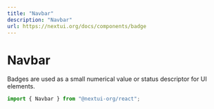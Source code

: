```yaml
---
title: "Navbar"
description: "Navbar"
url: https://nextui.org/docs/components/badge
---
```


# Navbar

Badges are used as a small numerical value or status descriptor for UI elements.

```jsx
import { Navbar } from "@nextui-org/react";
```

<CarbonAd />

<Spacer y={2} />

<Playground
  asIframe
  title="Variants"
  desc="Badge with default styles, used in standalone when `content` prop is empty."
  iframeSrc="/examples/navbar/variants"
  files={navbarContent.staticVariant}
/>

<Playground
  asIframe
  title="Active Item Variants"
  previewHeight="600px"
  iframeSrc="/examples/navbar/active-item-variants"
  desc="Badge with default styles, used in standalone when `content` prop is empty."
  files={navbarContent.floatingVariant}
/>


<Playground
  asIframe
  title="Bordered"
  iframeSrc="/examples/navbar/bordered"
  desc="Badge with default styles, used in standalone when `content` prop is empty."
  files={navbarContent.staticVariant}
/>

<Playground
  asIframe
  title="Compact"
  iframeSrc="/examples/navbar/compact"
  desc="Badge with default styles, used in standalone when `content` prop is empty."
  files={navbarContent.staticVariant}
/>

<Playground
  asIframe
  title="Hide on scroll"
  iframeSrc="/examples/navbar/hide-on-scroll"
  desc="Badge with default styles, used in standalone when `content` prop is empty."
  files={navbarContent.floatingVariant}
/>

<Playground
  asIframe
  title="Cursor Highlight"
  iframeSrc="/examples/navbar/cursor-highlight"
  desc="Badge with default styles, used in standalone when `content` prop is empty."
  files={navbarContent.staticVariant}
/>

<Playground
  asIframe
  title="With Toggle Button"
  previewHeight="600px"
  iframeSrc="/examples/navbar/with-toggle-button"
  desc="Badge with default styles, used in standalone when `content` prop is empty."
  files={navbarContent.floatingVariant}
/>

<Playground
  asIframe
  title="With Dropdown Menu"
  previewHeight="600px"
  iframeSrc="/examples/navbar/with-dropdown-menu"
  desc="Badge with default styles, used in standalone when `content` prop is empty."
  files={navbarContent.floatingVariant}
/>

<Playground
  asIframe
  title="With Avatar User"
  previewHeight="600px"
  iframeSrc="/examples/navbar/with-avatar-user"
  desc="Badge with default styles, used in standalone when `content` prop is empty."
  files={navbarContent.floatingVariant}
/>
